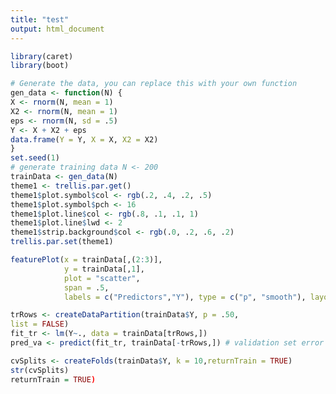 ```yaml
---
title: "test"
output: html_document
---
```


```r
library(caret) 
library(boot)
```

```r
# Generate the data, you can replace this with your own function
gen_data <- function(N) {
X <- rnorm(N, mean = 1)
X2 <- rnorm(N, mean = 1)
eps <- rnorm(N, sd = .5)
Y <- X + X2 + eps
data.frame(Y = Y, X = X, X2 = X2)
}
set.seed(1)
# generate training data N <- 200
trainData <- gen_data(N)
theme1 <- trellis.par.get()
theme1$plot.symbol$col <- rgb(.2, .4, .2, .5) 
theme1$plot.symbol$pch <- 16
theme1$plot.line$col <- rgb(.8, .1, .1, 1) 
theme1$plot.line$lwd <- 2 
theme1$strip.background$col <- rgb(.0, .2, .6, .2) 
trellis.par.set(theme1)

featurePlot(x = trainData[,(2:3)],
            y = trainData[,1],
            plot = "scatter",
            span = .5,
            labels = c("Predictors","Y"), type = c("p", "smooth"), layout = c(2, 1))
```

```r
trRows <- createDataPartition(trainData$Y, p = .50,
list = FALSE)
fit_tr <- lm(Y~., data = trainData[trRows,]) 
pred_va <- predict(fit_tr, trainData[-trRows,]) # validation set error mean((pred_va-trainData$Y[-trRows])^2)
```

```r
cvSplits <- createFolds(trainData$Y, k = 10,returnTrain = TRUE)
str(cvSplits)
returnTrain = TRUE)
```

